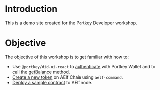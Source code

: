 # Introduction

This is a demo site created for the Portkey Developer workshop.

# Objective

The objective of this workshop is to get familiar with how to:

- Use `@portkey/did-ui-react` to [authenticate](/portkey-sign-in) with Portkey Wallet and to call the [getBalance](/get-balance) method.
- [Create a new token](/create-token) on AElf Chain using `aelf-command`.
- [Deploy a sample contract](/aelf-developer-tools) to AElf node.
